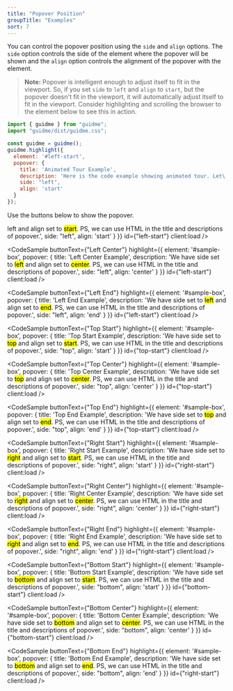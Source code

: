 ```yaml
---
title: "Popover Position"
groupTitle: "Examples"
sort: 7
---
```



You can control the popover position using the `side` and `align` options. The `side` option controls the side of the element where the popover will be shown and the `align` option controls the alignment of the popover with the element.

> **Note:** Popover is intelligent enough to adjust itself to fit in the viewport. So, if you set `side` to `left` and `align` to `start`, but the popover doesn't fit in the viewport, it will automatically adjust itself to fit in the viewport. Consider highlighting and scrolling the browser to the element below to see this in action.

```js
import { guidme } from "guidme";
import "guidme/dist/guidme.css";

const guidme = guidme();
guidme.highlight({
  element: '#left-start',
  popover: {
    title: 'Animated Tour Example',
    description: 'Here is the code example showing animated tour. Let\'s walk you through it.',
    side: "left",
    align: 'start'
  }
});
```

<div id="sample-box" className='p-12 bg-gray-200 rounded-md flex items-center justify-center'>
  <p>Use the buttons below to show the popover.</p>
</div>

<div className="flex flex-wrap mt-3 gap-1 justify-start">
  <CodeSample
    buttonText={"Left Start"}
    highlight={{
      element: '#sample-box',
      popover: {
        title: 'Left Start Example',
        description: 'We have side set to <mark>left</mark> and align set to <mark>start</mark>. PS, we can use HTML in the title and descriptions of popover.',
        side: "left",
        align: 'start'
      }
    }}
    id={"left-start"}
    client:load
  />

  <CodeSample
    buttonText={"Left Center"}
    highlight={{
      element: '#sample-box',
      popover: {
        title: 'Left Center Example',
        description: 'We have side set to <mark>left</mark> and align set to <mark>center</mark>. PS, we can use HTML in the title and descriptions of popover.',
        side: "left",
        align: 'center'
      }
    }}
    id={"left-start"}
    client:load
  />

  <CodeSample
    buttonText={"Left End"}
    highlight={{
      element: '#sample-box',
      popover: {
        title: 'Left End Example',
        description: 'We have side set to <mark>left</mark> and align set to <mark>end</mark>. PS, we can use HTML in the title and descriptions of popover.',
        side: "left",
        align: 'end'
      }
    }}
    id={"left-start"}
    client:load
  />

  <CodeSample
    buttonText={"Top Start"}
    highlight={{
      element: '#sample-box',
      popover: {
        title: 'Top Start Example',
        description: 'We have side set to <mark>top</mark> and align set to <mark>start</mark>. PS, we can use HTML in the title and descriptions of popover.',
        side: "top",
        align: 'start'
      }
    }}
    id={"top-start"}
    client:load
  />

  <CodeSample
    buttonText={"Top Center"}
    highlight={{
      element: '#sample-box',
      popover: {
        title: 'Top Center Example',
        description: 'We have side set to <mark>top</mark> and align set to <mark>center</mark>. PS, we can use HTML in the title and descriptions of popover.',
        side: "top",
        align: 'center'
      }
    }}
    id={"top-start"}
    client:load
  />

  <CodeSample
    buttonText={"Top End"}
    highlight={{
      element: '#sample-box',
      popover: {
        title: 'Top End Example',
        description: 'We have side set to <mark>top</mark> and align set to <mark>end</mark>. PS, we can use HTML in the title and descriptions of popover.',
        side: "top",
        align: 'end'
      }
    }}
    id={"top-start"}
    client:load
  />

  <CodeSample
    buttonText={"Right Start"}
    highlight={{
      element: '#sample-box',
      popover: {
        title: 'Right Start Example',
        description: 'We have side set to <mark>right</mark> and align set to <mark>start</mark>. PS, we can use HTML in the title and descriptions of popover.',
        side: "right",
        align: 'start'
      }
    }}
    id={"right-start"}
    client:load
  />

  <CodeSample
    buttonText={"Right Center"}
    highlight={{
      element: '#sample-box',
      popover: {
        title: 'Right Center Example',
        description: 'We have side set to <mark>right</mark> and align set to <mark>center</mark>. PS, we can use HTML in the title and descriptions of popover.',
        side: "right",
        align: 'center'
      }
    }}
    id={"right-start"}
    client:load
  />

  <CodeSample
    buttonText={"Right End"}
    highlight={{
      element: '#sample-box',
      popover: {
        title: 'Right End Example',
        description: 'We have side set to <mark>right</mark> and align set to <mark>end</mark>. PS, we can use HTML in the title and descriptions of popover.',
        side: "right",
        align: 'end'
      }
    }}
    id={"right-start"}
    client:load
  />

  <CodeSample
    buttonText={"Bottom Start"}
    highlight={{
      element: '#sample-box',
      popover: {
        title: 'Bottom Start Example',
        description: 'We have side set to <mark>bottom</mark> and align set to <mark>start</mark>. PS, we can use HTML in the title and descriptions of popover.',
        side: "bottom",
        align: 'start'
      }
    }}
    id={"bottom-start"}
    client:load
  />

  <CodeSample
    buttonText={"Bottom Center"}
    highlight={{
      element: '#sample-box',
      popover: {
        title: 'Bottom Center Example',
        description: 'We have side set to <mark>bottom</mark> and align set to <mark>center</mark>. PS, we can use HTML in the title and descriptions of popover.',
        side: "bottom",
        align: 'center'
      }
    }}
    id={"bottom-start"}
    client:load
  />

  <CodeSample
    buttonText={"Bottom End"}
    highlight={{
      element: '#sample-box',
      popover: {
        title: 'Bottom End Example',
        description: 'We have side set to <mark>bottom</mark> and align set to <mark>end</mark>. PS, we can use HTML in the title and descriptions of popover.',
        side: "bottom",
        align: 'end'
      }
    }}
    id={"right-start"}
    client:load
  />
</div>